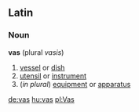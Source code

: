 ==Latin==
===Noun===
'''vas'''  (plural ''vasis'')
#[[vessel]] or [[dish]]
#[[utensil]] or [[instrument]]
#(''in plural'') [[equipment]] or [[apparatus]]

[[de:vas]]
[[hu:vas]]
[[pl:Vas]]